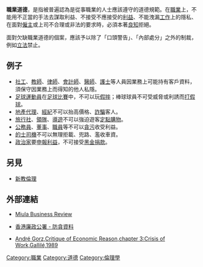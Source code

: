 {{NoteTA
|1=zh-hans:假摔;zh-hk:插水;zh-tw:假摔;
|2=zh-hans:强迫;zh-hk:強逼;zh-tw:強迫;
|3=zh-cn:出租车; zh-tw:計程車; zh-hk:的士; zh-sg:德士;
}}
'''職業道德'''，是指被普遍認為是從事職業的人士應該遵守的道德規範。在[[職業|職業]]上，不能用不正當的手法去謀取利益、不接受不應接受的[[利益|利益]]、不能洩漏[[工作|工作]]上的隱私、在面對[[僱主|僱主]]或上司不合理或非法的要求時，必須本著[[良知|良知]]拒絕。

面對欠缺職業道德的個案，應該予以除了「口頭警告」、「內部處分」之外的制裁，例如[[立法|立法]]禁止。

==例子==
* [[社工|社工]]、[[教師|教師]]、[[律師|律師]]、[[會計師|會計師]]、[[醫師|醫師]]、[[護士|護士]]等人員因業務上可能持有客戶資料，須保守因業務上而得知的他人私隱。
* [[足球運動員|足球運動員]]在[[足球比賽|足球比賽]]中，不可以玩[[插水_(足球術語)|假摔]]；棒球球員不可受威脅或利誘而[[打假球|打假球]]。
* [[地產代理|地產代理]]、[[經紀人|經紀]]不可以抬高價格、[[詐騙|詐騙]]客人。
* [[旅行社|旅行社]]、[[領隊|領隊]]、[[導遊|導遊]]不可以強迫遊客[[定點購物|定點購物]]。
* [[公務員|公務員]]、[[董事|董事]]、[[職員|職員]]等不可以[[貪污|貪污]]收受利益。
* [[的士|的士]][[司機|司機]]不可以無理拒載、兜路、濫收車資。
* [[政治家|政治家]]要[[申報利益|申報利益]]，不可接受[[黑金|黑金]][[贊助|捐款]]。

==另見==
*[[新教倫理|新教倫理]]
==外部連結==
* {{zh-hant}}[https://web.archive.org/web/20070504231357/http://blog.miula.cc/archives/date/2007/04/01/ Miula Business Review]
* {{zh-hant}}[http://www.icac.org.hk/big5/0/1/10/14/12052.html 香港廉政公署 - 防貪資料] {{Wayback|url=http://www.icac.org.hk/big5/0/1/10/14/12052.html |date=20070815104518 }}
* {{en}}[http://www.antenna.nl/~waterman/gorz.html André Gorz,Critique of Economic Reason,chapter 3:Crisis of Work,Gallilé,1989] {{Wayback|url=http://www.antenna.nl/~waterman/gorz.html |date=20081006234639 }}

{{Ethics}}
{{就業}}

{{DEFAULTSORT:Z}}
[[Category:職業|Category:職業]]
[[Category:道德|Category:道德]]
[[Category:倫理學|Category:倫理學]]